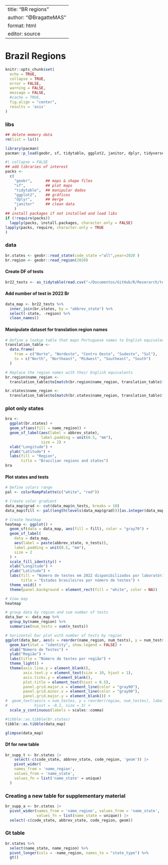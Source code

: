 ----
title: "BR regions"
author: "@BragatteMAS"
format: html
editor: source
---

# Brazil Regions
```r
knitr::opts_chunk$set(
  echo = TRUE,
  collapse = TRUE,
  error = FALSE,
  warning = FALSE,
  message = FALSE,
  #cache = TRUE,
  fig.align = "center",
  results = 'asis'
)
```

### libs
```r
## delete memory data
rm(list = ls())
```

```r
library(pacman)
pacman::p_load(geobr, sf, tidytable, ggplot2, janitor, dplyr, tidyverse, gt)
```

```r
#| collapse = FALSE
## add libraries of interest
packs <-
  c(
    "geobr",      ## maps & shape files
    "sf",         ## plot maps
    "tidytable",  ## manipular dados
    "ggplot2",    ## gráficos
    "dplyr",      ## merge
    "janitor"     ## clean data
    )
## install packages if not installed and load libs
if (!require(packs))
  lapply(packs, install.packages, character.only = FALSE)
lapply(packs, require, character.only = TRUE
)
```

### data
```r
br.states <- geobr::read_state(code_state ="all",year=2020 )
br.region <- geobr::read_region(2020)
```
#### Create DF of tests
```r
br22_tests <- as_tidytable(read.csv("~/Documentos/GitHub/R/Reserarch/tests_2022.csv"))
```

#### Add number of test in 2022 Br
```r
data_map <- br22_tests %>% 
  inner_join(br.states, by = "abbrev_state") %>% 
  select(-state, -region) %>% 
  clean_names()
```

#### Manipulate dataset for translation region names
```r
# Define a lookup table that maps Portuguese names to English equivalents
translation_table <-
  data.frame(
    from = c("Norte", "Nordeste", "Centro Oeste", "Sudeste", "Sul"),
    to = c("North", "Northeast", "Midwest", "Southeast", "South")
  )

# Replace the region names with their English equivalents
br.region$name_region <-
  translation_table$to[match(br.region$name_region, translation_table$from)]

br.states$name_region <-
  translation_table$to[match(br.states$name_region, translation_table$from)]
```

### plot only states
```r
bra <-
  ggplot(br.states) +
  geom_sf(aes(fill = name_region)) +
  geom_sf_label(aes(label = abbrev_state),
                label.padding = unit(0.5, "mm"),
                size = 2) +
  xlab("Longitude") +
  ylab("Latitude") +
  labs(fill = "Region",
       title = "Brazilian regions and states")
bra
```
#### Plot states and tests
```r
# Define colors range
pal <- colorRampPalette(c("white", "red"))

# Create color gradient
data_map$grad <- cut(data_map$n_tests, breaks = 10)
data_map$fill <- pal(length(levels(data_map$grad)))[as.integer(data_map$grad)]
```

```r
# Create heatmap
heatmap <- ggplot() +
  geom_sf(data = data_map, aes(fill = fill), color = "gray70") +
  geom_sf_label(
    data = data_map,
    aes(label = paste(abbrev_state, n_tests)),
    label.padding = unit(0.5, "mm"),
    size = 2
  ) +
  scale_fill_identity() +
  xlab("Longitude") +
  ylab("Latitude") +
  labs(fill = "Número de testes em 2022 disponibilizados por laboratórios parceiros",
       title = "Estados brasileiros por número de testes") +
  theme_void() +
  theme(panel.background = element_rect(fill = "white", color = NA))

# View map
heatmap
```


```r
# group data by region and sum number of tests
data_bar <- data_map %>%
  group_by(name_region) %>%
  summarise(num_tests = sum(n_tests))
```

```r
# horizontal bar plot with number of tests by region
ggplot(data_bar, aes(x = reorder(name_region, num_tests), y = num_tests, fill = factor(name_region))) +
  geom_bar(stat = "identity", show.legend = FALSE) +
  xlab("Número de Testes") +
  ylab("Região") +
  labs(title = "Número de testes por região") +
  theme_light() +
  theme(axis.line.y = element_blank(),
        axis.text.y = element_text(size = 10, hjust = 1),
        axis.ticks.y = element_blank(),
        plot.title = element_text(hjust = 0.5),
        panel.grid.major.x = element_line(color = "gray90"),
        panel.grid.minor.x = element_line(color = "gray90"),
        panel.grid.major.y = element_blank()) +
#  geom_text(aes(x = num_testes, y = reorder(regiao, num_testes), label = num_testes),
#            hjust = -0.1, size = 3) +
  scale_y_continuous(labels = scales::comma)
```


```r
#tibble::as.tibble(br.states)
tibble::as.tibble(data_map)
```
```r
glimpse(data_map)
```

#### Df for new table
```r
br_supp_t <- br.states |> 
    select(-c(code_state, abbrev_state, code_region, 'geom')) |> 
    pivot_wider(
    names_from = 'name_region',
    values_from = 'name_state',
    values_fn = list('name_state' = unique)
  )
```

### Creating a new table for supplementary material
```r
br_supp_a <- br.states |> 
  pivot_wider(names_from = 'name_region', values_from = 'name_state', 
              values_fn = list(name_state = unique)) |> 
  select(-c(code_state, abbrev_state, code_region, geom))
```

### Gt table
```r
br.states %>%
  select(name_state, name_region) %>%
  pivot_longer(cols = -name_region, names_to = "state_type") %>%
  gt()
```